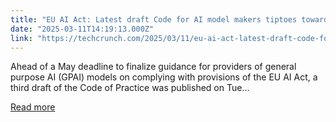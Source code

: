 ```yaml
---
title: "EU AI Act: Latest draft Code for AI model makers tiptoes towards gentler guidance for Big AI"
date: "2025-03-11T14:19:13.000Z"
link: "https://techcrunch.com/2025/03/11/eu-ai-act-latest-draft-code-for-ai-model-makers-tiptoes-towards-gentler-guidance-for-big-ai/"
---
```


Ahead of a May deadline to finalize guidance for providers of general purpose AI (GPAI) models on complying with provisions of the EU AI Act, a third draft of the Code of Practice was published on Tue...

[Read more](https://techcrunch.com/2025/03/11/eu-ai-act-latest-draft-code-for-ai-model-makers-tiptoes-towards-gentler-guidance-for-big-ai/)
